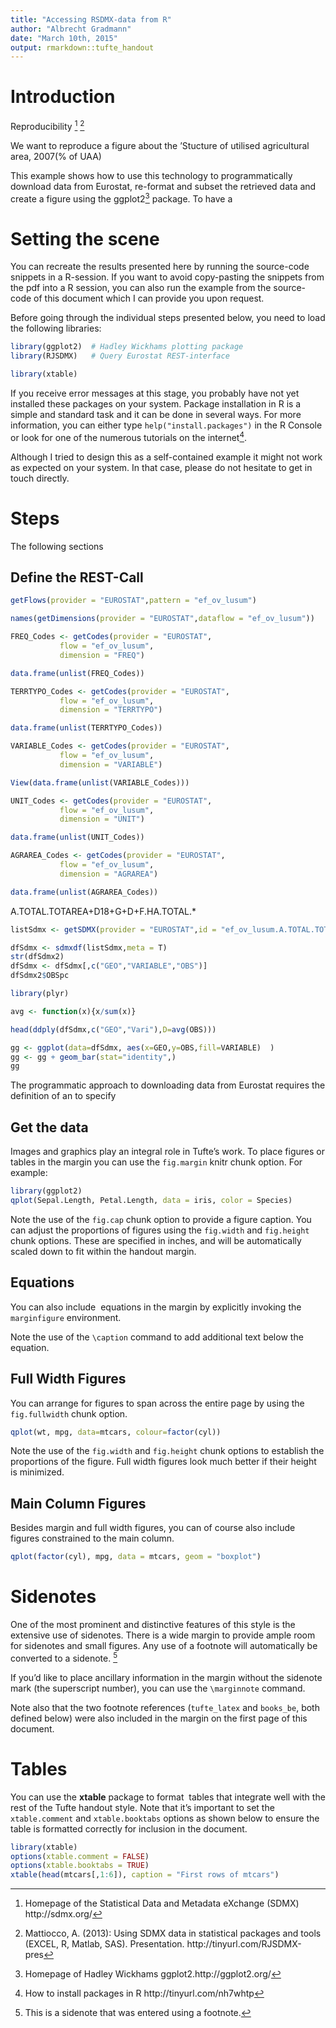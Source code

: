 ```yaml
---
title: "Accessing RSDMX-data from R"
author: "Albrecht Gradmann"
date: "March 10th, 2015"
output: rmarkdown::tufte_handout
---
```


# Introduction
Reproducibility 
[^sdmxorg]
[^rjsdmx_pres]

We want to reproduce a figure about the 'Stucture of utilised agricultural area, 2007(% of UAA)
\begin{figure}
\includegraphics{resources/fig25_eurostat.PNG}
\caption{An equation}
\end{figure}






This example shows how to use this technology to programmatically download data from Eurostat, re-format and subset the retrieved data and create a figure using the ggplot2[^ggplot2] package. To have a 

[^sdmxorg]:Homepage of the Statistical Data and Metadata eXchange (SDMX)  http://sdmx.org/
[^rjsdmx_pres]: Mattiocco, A. (2013): Using SDMX data in statistical packages and tools (EXCEL, R, Matlab, SAS). Presentation. http://tinyurl.com/RJSDMX-pres
[^ggplot2]: Homepage of Hadley Wickhams ggplot2.http://ggplot2.org/

# Setting the scene
You can recreate the results presented here by running the source-code snippets in a R-session. If you want to avoid copy-pasting the snippets from the pdf into a R session, you can also run the example from the source-code of this document which I can provide you upon request.

Before going through the individual steps presented below, you need to load the following libraries:

```r
library(ggplot2)  # Hadley Wickhams plotting package
library(RJSDMX)   # Query Eurostat REST-interface
```
```r
library(xtable)
```
If you receive error messages at this stage, you probably have not yet installed these packages on your system.  Package installation in R is a simple and standard task and it can be done in several ways. For more information, you can either type  `help("install.packages")` in the R Console or look for one of the numerous tutorials on the internet[^howto_install]. 

Although I tried to design this as a self-contained example it might not work as expected on your system. In that case, please do not hesitate to get in touch directly.


[^howto_install]: How to install packages in R http://tinyurl.com/nh7whtp


 


# Steps
The following sections  

## Define the REST-Call

```r
getFlows(provider = "EUROSTAT",pattern = "ef_ov_lusum")
```


```r
names(getDimensions(provider = "EUROSTAT",dataflow = "ef_ov_lusum"))
```

```r
FREQ_Codes <- getCodes(provider = "EUROSTAT",
           flow = "ef_ov_lusum",
           dimension = "FREQ")

data.frame(unlist(FREQ_Codes))

```

```r
TERRTYPO_Codes <- getCodes(provider = "EUROSTAT",
           flow = "ef_ov_lusum",
           dimension = "TERRTYPO")

data.frame(unlist(TERRTYPO_Codes))
```

```r
VARIABLE_Codes <- getCodes(provider = "EUROSTAT",
           flow = "ef_ov_lusum",
           dimension = "VARIABLE")

View(data.frame(unlist(VARIABLE_Codes)))
```

```r
UNIT_Codes <- getCodes(provider = "EUROSTAT",
           flow = "ef_ov_lusum",
           dimension = "UNIT")

data.frame(unlist(UNIT_Codes))
```

```r
AGRAREA_Codes <- getCodes(provider = "EUROSTAT",
           flow = "ef_ov_lusum",
           dimension = "AGRAREA")

data.frame(unlist(AGRAREA_Codes))
```

A.TOTAL.TOTAREA+D18+G+D+F.HA.TOTAL.*
```r
listSdmx <- getSDMX(provider = "EUROSTAT",id = "ef_ov_lusum.A.TOTAL.TOTAREA+D18+G+D+F.HA.TOTAL.*",start = "2007",end="2007")
```

```r
dfSdmx <- sdmxdf(listSdmx,meta = T)
str(dfSdmx2)
dfSdmx <- dfSdmx[,c("GEO","VARIABLE","OBS")]
dfSdmx2$OBSpc

library(plyr)

avg <- function(x){x/sum(x)}

head(ddply(dfSdmx,c("GEO","Vari"),D=avg(OBS)))

```

```r

gg <- ggplot(data=dfSdmx, aes(x=GEO,y=OBS,fill=VARIABLE)  )
gg <- gg + geom_bar(stat="identity",) 
gg
```




The programmatic approach to downloading data from Eurostat requires the definition of an \emph{identifier} to specify  

## Get the data

Images and graphics play an integral role in Tufte's work. To place figures or tables in the margin you can use the `fig.margin` knitr chunk option. For example:

```r
library(ggplot2)
qplot(Sepal.Length, Petal.Length, data = iris, color = Species)
```

Note the use of the `fig.cap` chunk option to provide a figure caption. You can adjust the proportions of figures using the `fig.width` and `fig.height` chunk options. These are specified in inches, and will be automatically scaled down to fit within the handout margin.

## Equations

You can also include \LaTeX\ equations in the margin by explicitly invoking the `marginfigure` environment.

\begin{marginfigure}
$$\frac{d}{dx}\left( \int_{0}^{x} f(u)\,du\right)=f(x).$$
\caption{An equation}
\end{marginfigure}

Note the use of the `\caption` command to add additional text below the equation.

## Full Width Figures

You can arrange for figures to span across the entire page by using the `fig.fullwidth` chunk option. 

```r
qplot(wt, mpg, data=mtcars, colour=factor(cyl))
```

Note the use of the `fig.width` and `fig.height` chunk options to establish the proportions of the figure. Full width figures look much better if their height is minimized.

## Main Column Figures

Besides margin and full width figures, you can of course also include figures constrained to the main column.

```r
qplot(factor(cyl), mpg, data = mtcars, geom = "boxplot")
```

# Sidenotes

One of the most prominent and distinctive features of this style is the extensive use of sidenotes. There is a wide margin to provide ample room for sidenotes and small figures. Any use of a footnote will automatically be converted to a sidenote. ^[This is a sidenote that was entered using a footnote.] 

If you'd like to place ancillary information in the margin without the sidenote mark (the superscript number), you can use the `\marginnote` command. \marginnote{This is a margin note.  Notice that there isn't a number preceding the note.}

Note also that the two footnote references (`tufte_latex` and `books_be`, both defined below) were also included in the margin on the first page of this document.

# Tables

You can use the **xtable** package to format \LaTeX\ tables that integrate well with the rest of the Tufte handout style. Note that it's important to set the `xtable.comment` and `xtable.booktabs` options as shown below to ensure the table is formatted correctly for inclusion in the document.

```r
library(xtable)
options(xtable.comment = FALSE)
options(xtable.booktabs = TRUE)
xtable(head(mtcars[,1:6]), caption = "First rows of mtcars")
```


[^tufte_latex]: https://code.google.com/p/tufte-latex/
[^books_be]: http://www.edwardtufte.com/tufte/books_be










